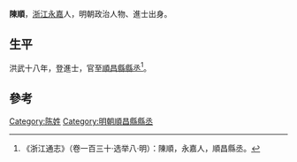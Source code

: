 {{Otheruses|other=名为陈顺的其他人物|陈顺}}

{{Substub|time=2022-06-17T03:14:13+00:00}}
{{Refimprove|time=2022-06-17T03:14:13+00:00}}
'''陳順'''，[[浙江|浙江]][[永嘉|永嘉]]人，明朝政治人物、進士出身。

== 生平 ==
洪武十八年，登進士，官至[[順昌縣|順昌縣]][[縣丞|縣丞]]<ref>《浙江通志》（卷一百三十·选举八·明）：陳順，永嘉人，順昌縣丞。</ref>。

==參考==
{{reflist}}

{{洪武十八年乙丑科殿試金榜}}

{{Authority control}}

{{DEFAULTSORT:}}
[[Category:陈姓|Category:陈姓]]
[[Category:明朝順昌縣縣丞|Category:明朝順昌縣縣丞]]


{{明朝人物小作品}}